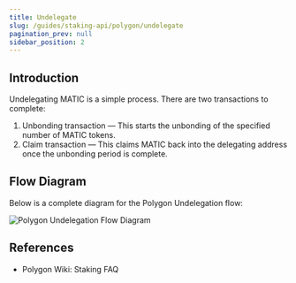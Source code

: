 ```yaml
---
title: Undelegate
slug: /guides/staking-api/polygon/undelegate
pagination_prev: null
sidebar_position: 2
---
```



## Introduction

Undelegating MATIC is a simple process. There are two transactions to complete:

1. Unbonding transaction — This starts the unbonding of the specified number of MATIC tokens.
2. Claim transaction — This claims MATIC back into the delegating address once the unbonding period is complete.

## Flow Diagram

Below is a complete diagram for the Polygon Undelegation flow:

<img
  src={img1}
  alt="Polygon Undelegation Flow Diagram"
  className="inline-image"
/>

## References

- <Link to="https://wiki.polygon.technology/docs/faq/staking-faq/">
    Polygon Wiki: Staking FAQ
  </Link>
